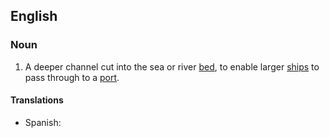 ==English==

===Noun===
{{en-noun|head=[[navigation]] [[channel]]}}

# {{lb|en|nautical}} A deeper channel cut into the sea or river [[bed]], to enable larger [[ships]] to pass through to a [[port]].

====Translations====
{{trans-top|deeper channel cut into the sear or river bed}}
* Spanish: {{t+|es|caño|m}}
{{trans-mid}}
{{trans-bottom}}